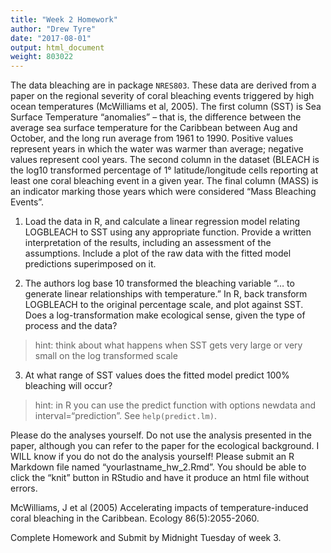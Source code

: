 ```yaml
---
title: "Week 2 Homework"
author: "Drew Tyre"
date: "2017-08-01"
output: html_document
weight: 803022
---
```


The data bleaching are in package `NRES803`. These data are derived from a paper on the regional severity of coral bleaching events triggered by high ocean temperatures (McWilliams et al, 2005). The first column (SST) is Sea Surface Temperature “anomalies” – that is, the difference between the average sea surface temperature for the Caribbean between Aug and October, and the long run average from 1961 to 1990. Positive values represent years in which the water was warmer than average; negative values represent cool years. The second column in the dataset (BLEACH is the log10 transformed percentage of 1° latitude/longitude cells reporting at least one coral bleaching event in a given year. The final column (MASS) is an indicator marking those years which were considered “Mass Bleaching Events”.

1. Load the data in R, and calculate a linear regression model relating LOGBLEACH to SST using any appropriate function. Provide a written interpretation of the results, including an assessment of the assumptions. Include a plot of the raw data with the fitted model predictions superimposed on it.

2. The authors log base 10 transformed the bleaching variable "... to generate linear relationships with temperature." In R, back transform LOGBLEACH to the original percentage scale, and plot against SST. Does a log-transformation make ecological sense, given the type of process and the data?  

> hint: think about what happens when SST gets very large or very small on the log transformed scale

3. At what range of SST values does the fitted model predict 100% bleaching will occur?  

> hint: in R you can use the predict function with options newdata and interval="prediction". See `help(predict.lm)`.

Please do the analyses yourself. Do not use the analysis presented in the paper, although you can refer to the paper for the ecological background. I WILL know if you do not do the analysis yourself! Please submit an R Markdown file named "yourlastname_hw_2.Rmd". You should be able to click the "knit" button in RStudio and have it produce an html file without errors.

McWilliams, J et al (2005) Accelerating impacts of temperature-induced coral bleaching in the Caribbean. Ecology 86(5):2055-2060.

Complete Homework and Submit by Midnight Tuesday of week 3.

